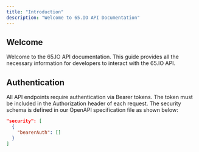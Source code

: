 ```yaml
---
title: "Introduction"
description: "Welcome to 65.IO API Documentation"
---
```


## Welcome

Welcome to the 65.IO API documentation. This guide provides all the necessary information for developers to interact with the 65.IO API.

## Authentication

All API endpoints require authentication via Bearer tokens. The token must be included in the Authorization header of each request. The security schema is defined in our OpenAPI specification file as shown below:

```json
"security": [
  {
    "bearerAuth": []
  }
]
```
